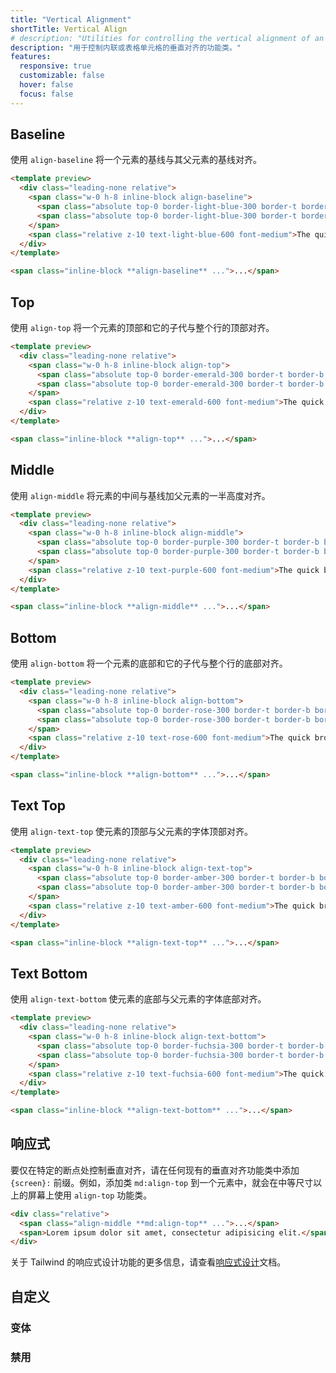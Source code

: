 ```yaml
---
title: "Vertical Alignment"
shortTitle: Vertical Align
# description: "Utilities for controlling the vertical alignment of an inline or table-cell box."
description: "用于控制内联或表格单元格的垂直对齐的功能类。"
features:
  responsive: true
  customizable: false
  hover: false
  focus: false
---
```




## Baseline

<!-- Use `align-baseline` to align the baseline of an element with the baseline of its parent. -->
使用 `align-baseline` 将一个元素的基线与其父元素的基线对齐。

```html lightBlue
<template preview>
  <div class="leading-none relative">
    <span class="w-0 h-8 inline-block align-baseline">
      <span class="absolute top-0 border-light-blue-300 border-t border-b border-dashed w-full h-8"></span>
      <span class="absolute top-0 border-light-blue-300 border-t border-b border-dashed w-full h-4"></span>
    </span>
    <span class="relative z-10 text-light-blue-600 font-medium">The quick brown fox jumped over the lazy dog.</span>
  </div>
</template>

<span class="inline-block **align-baseline** ...">...</span>
```

## Top

<!-- Use `align-top` to align the top of an element and its descendants with the top of the entire line. -->
使用 `align-top` 将一个元素的顶部和它的子代与整个行的顶部对齐。

```html emerald
<template preview>
  <div class="leading-none relative">
    <span class="w-0 h-8 inline-block align-top">
      <span class="absolute top-0 border-emerald-300 border-t border-b border-dashed w-full h-8"></span>
      <span class="absolute top-0 border-emerald-300 border-t border-b border-dashed w-full h-4"></span>
    </span>
    <span class="relative z-10 text-emerald-600 font-medium">The quick brown fox jumped over the lazy dog.</span>
  </div>
</template>

<span class="inline-block **align-top** ...">...</span>
```

## Middle

<!-- Use `align-middle` to align the middle of an element with the baseline plus half the x-height of the parent. -->
使用 `align-middle` 将元素的中间与基线加父元素的一半高度对齐。

```html purple
<template preview>
  <div class="leading-none relative">
    <span class="w-0 h-8 inline-block align-middle">
      <span class="absolute top-0 border-purple-300 border-t border-b border-dashed w-full h-8"></span>
      <span class="absolute top-0 border-purple-300 border-t border-b border-dashed w-full h-4"></span>
    </span>
    <span class="relative z-10 text-purple-600 font-medium">The quick brown fox jumped over the lazy dog.</span>
  </div>
</template>

<span class="inline-block **align-middle** ...">...</span>
```

## Bottom

<!-- Use `align-bottom` to align the bottom of an element and its descendants with the bottom of the entire line. -->
使用 `align-bottom` 将一个元素的底部和它的子代与整个行的底部对齐。

```html rose
<template preview>
  <div class="leading-none relative">
    <span class="w-0 h-8 inline-block align-bottom">
      <span class="absolute top-0 border-rose-300 border-t border-b border-dashed w-full h-8"></span>
      <span class="absolute top-0 border-rose-300 border-t border-b border-dashed w-full h-4"></span>
    </span>
    <span class="relative z-10 text-rose-600 font-medium">The quick brown fox jumped over the lazy dog.</span>
  </div>
</template>

<span class="inline-block **align-bottom** ...">...</span>
```

## Text Top

<!-- Use `align-text-top` to align the top of an element with the top of the parent element's font. -->
使用 `align-text-top` 使元素的顶部与父元素的字体顶部对齐。

```html amber
<template preview>
  <div class="leading-none relative">
    <span class="w-0 h-8 inline-block align-text-top">
      <span class="absolute top-0 border-amber-300 border-t border-b border-dashed w-full h-8"></span>
      <span class="absolute top-0 border-amber-300 border-t border-b border-dashed w-full h-4"></span>
    </span>
    <span class="relative z-10 text-amber-600 font-medium">The quick brown fox jumped over the lazy dog.</span>
  </div>
</template>

<span class="inline-block **align-text-top** ...">...</span>
```

## Text Bottom

<!-- Use `align-text-bottom` to align the bottom of an element with the bottom of the parent element's font. -->
使用 `align-text-bottom` 使元素的底部与父元素的字体底部对齐。

```html fuchsia
<template preview>
  <div class="leading-none relative">
    <span class="w-0 h-8 inline-block align-text-bottom">
      <span class="absolute top-0 border-fuchsia-300 border-t border-b border-dashed w-full h-8"></span>
      <span class="absolute top-0 border-fuchsia-300 border-t border-b border-dashed w-full h-4"></span>
    </span>
    <span class="relative z-10 text-fuchsia-600 font-medium">The quick brown fox jumped over the lazy dog.</span>
  </div>
</template>

<span class="inline-block **align-text-bottom** ...">...</span>
```

<!-- ## Responsive -->
## 响应式
<!-- To control the vertical alignment only at a specific breakpoint, add a `{screen}:` prefix to any existing vertical align utility. For example, adding the class `md:align-top` to an element would apply the `align-top` utility at medium screen sizes and above. -->
要仅在特定的断点处控制垂直对齐，请在任何现有的垂直对齐功能类中添加 `{screen}:` 前缀。例如，添加类 `md:align-top` 到一个元素中，就会在中等尺寸以上的屏幕上使用 `align-top` 功能类。

```html
<div class="relative">
  <span class="align-middle **md:align-top** ...">...</span>
  <span>Lorem ipsum dolor sit amet, consectetur adipisicing elit.</span>
</div>
```

<!-- For more information about Tailwind's responsive design features, check out the [Responsive Design](/docs/responsive-design) documentation. -->
关于 Tailwind 的响应式设计功能的更多信息，请查看[响应式设计](/docs/responsive-design)文档。

<!-- ## Customizing -->
## 自定义 

<!-- ### Variants -->
### 变体 

<Variants plugin="verticalAlign" name="vertical-alignment" />

<!-- ### Disabling -->
### 禁用 

<Disabling plugin="verticalAlign" name="vertical-alignment" />
